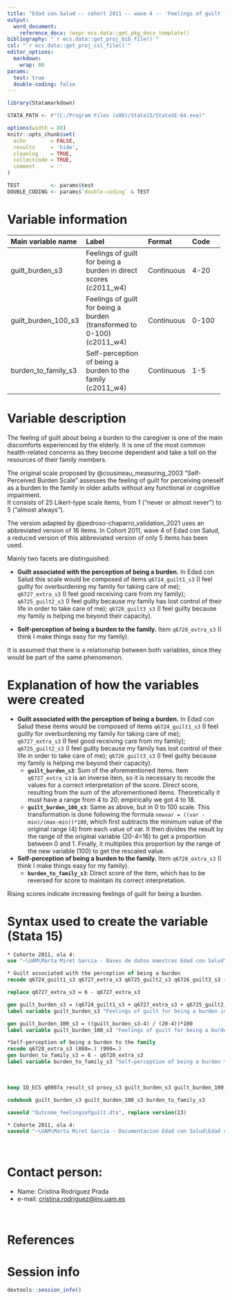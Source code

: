 ```yaml
---
title: "Edad con Salud -- cohort 2011 -- wave 4 -- 'Feelings of guilt (for being a burden)'" 
output:
  word_document:
    reference_docx: !expr ecs.data::get_pkg_docx_template()
bibliography: "`r ecs.data::get_proj_bib_file()`" 
csl: "`r ecs.data::get_proj_csl_file()`"
editor_options: 
  markdown:
    wrap: 80
params:
  test: true
  double-coding: false
---
```


```r
library(Statamarkdown)

STATA_PATH <- r"(C:/Program Files (x86)/Stata15/StataSE-64.exe)"

options(width = 88) 
knitr::opts_chunk$set( 
  echo        = FALSE, 
  results     = 'hide',
  cleanlog    = TRUE,  
  collectcode = TRUE,  
  comment     = ''     
)

TEST          <- params$test
DOUBLE_CODING <- params$`double-coding` & TEST
```

# Variable information

+--------------------+------------------------------------------+------------+----------------------+
| Main variable name | Label                                    | Format     | Code                 |
+:===================+:=========================================+:===========+:=====================+
| guilt_burden_s3    | Feelings of guilt for being a burden in  | Continuous | 4-20                 |
|                    | direct scores (c2011_w4)                 |            |                      |
+--------------------+------------------------------------------+------------+----------------------+
| guilt_burden_100_s3| Feelings of guilt for being a burden     | Continuous | 0-100                |
|                    | (transformed to 0-100) (c2011_w4)        |            |                      |
+--------------------+------------------------------------------+------------+----------------------+
| burden_to_family_s3| Self-perception of being a burden        | Continuous | 1-5                  |
|                    | to the family (c2011_w4)                 |            |                      |
+--------------------+------------------------------------------+------------+----------------------+


# Variable description

The feeling of guilt about being a burden to the caregiver is one of the main 
discomforts experienced by the elderly. It is one of the most common 
health-related concerns as they become dependent and take a toll on the 
resources of their family members. 

The original scale proposed by @cousineau_measuring_2003 "Self-Perceived Burden
Scale" assesses the feeling of guilt for perceiving oneself as a burden to the 
family in older adults without any functional or cognitive impairment.  
It consists of 25 Likert-type scale items, from 1 ("never or almost never") 
to 5 ("almost always"). 

The version adapted by @pedroso-chaparro_validation_2021 uses an abbreviated 
version of 16 items. In Cohort 2011, wave 4 of Edad con Salud, a reduced version 
of this abbreviated version of only 5 items has been used.

Mainly two facets are distinguished:

- __Guilt associated with the perception of being a burden.__ In Edad con Salud
this scale would be composed of items `q6724_guilt1_s3` (I feel guilty for 
overburdening my family for taking care of me); 
`q6727_extra_s3` (I feel good receiving care from my family); 
`q6725_guilt2_s3` (I feel guilty because my family has lost control of their
life in order to take care of me); `q6726_guilt3_s3` (I feel guilty because my 
family is helping me beyond their capacity). 

- __Self-perception of being a burden to the family.__ Item `q6728_extra_s3` 
(I think I make things easy for my family). 

It is assumed that there is a relationship between both variables, 
since they would be part of the same phenomenon. 

# Explanation of how the variables were created

- __Guilt associated with the perception of being a burden.__ In Edad con Salud
these items would be composed of items `q6724_guilt1_s3` (I feel guilty for 
overburdening my family for taking care of me); 
`q6727_extra_s3` (I feel good receiving care from my family); 
`q6725_guilt2_s3` (I feel guilty because my family has lost control of their
life in order to take care of me); `q6726_guilt3_s3` (I feel guilty because my 
family is helping me beyond their capacity). 
  - __`guilt_burden_s3`__: Sum of the aforementioned items. Item `q6727_extra_s3`
    is an inverse item, so it is necessary to recode the values for a correct
    interpretation of the score. Direct score, resulting from the sum of the
    aforementioned items. Theoretically it must have a range from 4 to 20;
    empirically we got 4 to 18.
  - __`guilt_burden_100_s3`__: Same as above, but in 0 to 100 scale. This 
  transformation is done following the formula `newvar = ((var - min)/(max-min))*100`,
  which first subtracts the minimum value of the original range (4) from each 
  value of var. It then divides the result by the range of the original variable
  (20-4=16) to get a proportion between 0 and 1. Finally, it multiplies this 
  proportion by the range of the new variable (100) to get the rescaled value.

- __Self-perception of being a burden to the family.__ Item `q6728_extra_s3` 
(I think I make things easy for my family). 
   - __`burden_to_family_s3`__: Direct score of the item, which has to be reversed
    for score to maintain its correct interpretation.

Rising scores indicate increasing feelings of guilt for being a burden. 

# Syntax used to create the variable (Stata 15)

```stata
* Cohorte 2011, ola 4:
use "~\UAM\Marta Miret Garcia - Bases de datos maestras Edad con Salud\Ola_4\Cohorte 2011\rawdata_c2011w4.dta"
```

```stata
* Guilt associated with the perception of being a burden
recode q6724_guilt1_s3 q6727_extra_s3 q6725_guilt2_s3 q6726_guilt3_s3 (888=.) (999=.)

replace q6727_extra_s3 = 6 - q6727_extra_s3

gen guilt_burden_s3 = (q6724_guilt1_s3 + q6727_extra_s3 + q6725_guilt2_s3 + q6726_guilt3_s3)
label variable guilt_burden_s3 "Feelings of guilt for being a burden in direct scores (c2011_w4)"

gen guilt_burden_100_s3 = ((guilt_burden_s3-4) / (20-4))*100
label variable guilt_burden_100_s3 "Feelings of guilt for being a burden (transformed to 0-100) (c2011_w4)"

*Self-perception of being a burden to the family
recode q6728_extra_s3 (888=.) (999=.)
gen burden_to_family_s3 = 6 - q6728_extra_s3
label variable burden_to_family_s3 "Self-perception of being a burden to the family (c2011_w4)"
```

<br>

```stata
keep ID_ECS q0007a_result_s3 proxy_s3 guilt_burden_s3 guilt_burden_100_s3 burden_to_family_s3

codebook guilt_burden_s3 guilt_burden_100_s3 burden_to_family_s3
```

```stata
saveold "Outcome_feelingsofguilt.dta", replace version(13)
```

```stata
* Cohorte 2011, ola 4:
saveold "~\UAM\Marta Miret Garcia - Documentacion Edad con Salud\Edad con salud - Ola 4\Outcomes\Cohorte 2011\Outcome datasets\Outcome_feelingsofguilt.dta", replace version(13)

```

<br>

# Contact person:

-   Name: Cristina Rodríguez Prada
-   e-mail:
    [cristina.rodriguez\@inv.uam.es](cristina.rodriguez@inv.uam.es){.email}

<br>

# References

::: {#refs}
:::

\newpage

# Session info

```r
devtools::session_info()
```
